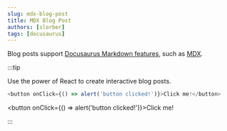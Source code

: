 ```yaml
---
slug: mdx-blog-post
title: MDX Blog Post
authors: [slorber]
tags: [docusaurus]
---
```


<head>
	<meta name='robots' content='noindex, nofollow' />
</head>

Blog posts support [Docusaurus Markdown features](https://docusaurus.io/docs/markdown-features), such as [MDX](https://mdxjs.com/).

:::tip

Use the power of React to create interactive blog posts.

```js
<button onClick={() => alert('button clicked!')}>Click me!</button>
```

<button onClick={() => alert('button clicked!')}>Click me!</button>

:::
